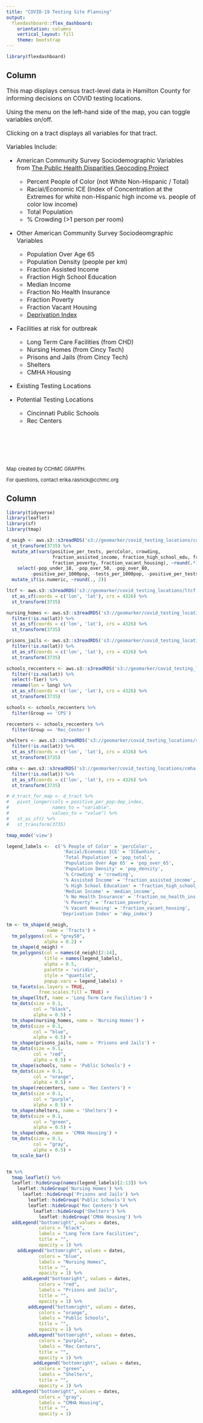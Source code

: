 ```yaml
---
title: "COVID-19 Testing Site Planning"
output: 
  flexdashboard::flex_dashboard:
    orientation: columns
    vertical_layout: fill
    theme: bootstrap
---
```


```r
library(flexdashboard)
```

Column {data-width=250}
-----------------------------------------------------------------------

<font size="3.5">

This map displays census tract-level data in Hamilton County for informing decisions on COVID testing locations.

Using the menu on the left-hand side of the map, you can toggle variables on/off.

Clicking on a tract displays all variables for that tract.

</font>

<font size="3">

Variables Include: 

  * American Community Survey Sociodemographic Variables from [The Public Health Disparities Geocoding Project](https://www.hsph.harvard.edu/thegeocodingproject/covid-19-resources/)
      + Percent People of Color (not White Non-Hispanic / Total)
      + Racial/Economic ICE (Index of Concentration at the Extremes for white non-Hispanic high income vs. people of color low income)
      + Total Population 
      + % Crowding (>1 person per room)
      
  * Other American Community Survey Sociodeomgraphic Variables
      + Population Over Age 65
      + Population Density (people per km)
      + Fraction Assisted Income
      + Fraction High School Education
      + Median Income
      + Fraction No Health Insurance
      + Fraction Poverty
      + Fraction Vacant Housing
      + [Deprivation Index](https://geomarker.io/dep_inde)
  
  * Facilities at risk for outbreak
      + Long Term Care Facilities (from CHD)
      + Nursing Homes (from Cincy Tech)
      + Prisons and Jails (from Cincy Tech)
      + Shelters
      + CMHA Housing
  
  * Existing Testing Locations
  
  * Potential Testing Locations
      + Cincinnati Public Schools
      + Rec Centers
  

</font>

<br>

<br>

<br>

<font size="2">

Map created by CCHMC GRAPPH.

For questions, contact erika.rasnick@cchmc.org

</font>

Column {data-width=750}
-----------------------------------------------------------------------

```r
library(tidyverse)
library(leaflet)
library(sf)
library(tmap)

d_neigh <- aws.s3::s3readRDS('s3://geomarker/covid_testing_locations/covid_neighborhood_data.rds') %>% 
  st_transform(3735) %>% 
  mutate_at(vars(positive_per_tests, percColor, crowding, 
                 fraction_assisted_income, fraction_high_school_edu, fraction_no_health_ins, 
                 fraction_poverty, fraction_vacant_housing), ~round(.*100)) %>% 
    select(-pop_under_18, -pop_over_50, -pop_over_80, 
         -positive_per_1000pop, -tests_per_1000pop, -positive_per_tests) %>% 
  mutate_if(is.numeric, ~round(., 2))

ltcf <- aws.s3::s3readRDS('s3://geomarker/covid_testing_locations/ltcf.rds') %>% 
  st_as_sf(coords = c('lon', 'lat'), crs = 4326) %>% 
  st_transform(3735)

nursing_homes <- aws.s3::s3readRDS('s3://geomarker/covid_testing_locations/nursing_homes.rds') %>% 
  filter(!is.na(lat)) %>% 
  st_as_sf(coords = c('lon', 'lat'), crs = 4326) %>% 
  st_transform(3735)

prisons_jails <- aws.s3::s3readRDS('s3://geomarker/covid_testing_locations/prisons_jails.rds') %>% 
  filter(!is.na(lat)) %>% 
  st_as_sf(coords = c('lon', 'lat'), crs = 4326) %>% 
  st_transform(3735)

schools_reccenters <- aws.s3::s3readRDS('s3://geomarker/covid_testing_locations/schools_reccenters.rds') %>% 
  filter(!is.na(lat)) %>% 
  select(-Tier) %>% 
  rename(lon = long) %>% 
  st_as_sf(coords = c('lon', 'lat'), crs = 4326) %>% 
  st_transform(3735)

schools <- schools_reccenters %>% 
  filter(Group == 'CPS')

reccenters <- schools_reccenters %>% 
  filter(Group == 'Rec_Center')

shelters <- aws.s3::s3readRDS('s3://geomarker/covid_testing_locations/shelters.rds') %>% 
  filter(!is.na(lat)) %>% 
  st_as_sf(coords = c('lon', 'lat'), crs = 4326) %>% 
  st_transform(3735)

cmha <- aws.s3::s3readRDS('s3://geomarker/covid_testing_locations/cmha.rds') %>% 
  filter(!is.na(lat)) %>% 
  st_as_sf(coords = c('lon', 'lat'), crs = 4326) %>% 
  st_transform(3735)

# d_tract_for_map <- d_tract %>% 
#   pivot_longer(cols = positive_per_pop:dep_index, 
#                names_to = "variable", 
#                values_to = "value") %>% 
#   st_as_sf() %>% 
#   st_transform(3735)

tmap_mode('view')

legend_labels <-  c('% People of Color' = 'percColor', 
                     'Racial/Economic ICE' = 'ICEwnhinc', 
                     'Total Population' = 'pop_total', 
                     'Population Over Age 65' = 'pop_over_65', 
                     'Population Density' = 'pop_density', 
                     '% Crowding' = 'crowding', 
                     '% Assisted Income' = 'fraction_assisted_income', 
                     '% High School Education' = 'fraction_high_school_edu', 
                     'Median Income' = 'median_income', 
                     '% No Health Insurance' = 'fraction_no_health_ins', 
                     '% Poverty' = 'fraction_poverty', 
                     '% Vacant Housing' = 'fraction_vacant_housing', 
                    'Deprivation Index' = 'dep_index')

tm <- tm_shape(d_neigh, 
               name = 'Tracts') +
  tm_polygons(col = "grey50", 
              alpha = 0.2) +
  tm_shape(d_neigh) +
  tm_polygons(col = names(d_neigh)[2:14], 
              title = names(legend_labels),
              alpha = 0.5, 
              palette = 'viridis', 
              style = "quantile", 
              popup.vars = legend_labels) +
  tm_facets(as.layers = TRUE, 
            free.scales.fill = TRUE) + 
  tm_shape(ltcf, name = 'Long Term Care Facilities') +
  tm_dots(size = 0.1, 
          col = "black",
          alpha = 0.5) +
  tm_shape(nursing_homes, name = 'Nursing Homes') +
  tm_dots(size = 0.1, 
          col = "blue",
          alpha = 0.5) +
  tm_shape(prisons_jails, name = 'Prisons and Jails') +
  tm_dots(size = 0.1, 
          col = "red",
          alpha = 0.5) +
  tm_shape(schools, name = 'Public Schools') +
  tm_dots(size = 0.1,
          col = "orange",
          alpha = 0.5) +
  tm_shape(reccenters, name = 'Rec Centers') +
  tm_dots(size = 0.1, 
          col = "purple",
          alpha = 0.5) +
  tm_shape(shelters, name = 'Shelters') +
  tm_dots(size = 0.1, 
          col = "green",
          alpha = 0.5) +
  tm_shape(cmha, name = 'CMHA Housing') +
  tm_dots(size = 0.1, 
          col = "gray",
          alpha = 0.5) +
  tm_scale_bar()


tm %>%
  tmap_leaflet() %>% 
  leaflet::hideGroup(names(legend_labels)[2:13]) %>% 
    leaflet::hideGroup('Nursing Homes') %>% 
      leaflet::hideGroup('Prisons and Jails') %>% 
        leaflet::hideGroup('Public Schools') %>% 
        leaflet::hideGroup('Rec Centers') %>% 
          leaflet::hideGroup('Shelters') %>% 
            leaflet::hideGroup('CMHA Housing') %>% 
  addLegend("bottomright", values = dates,
            colors = "black", 
            labels = "Long Term Care Facilities",
            title = "",
            opacity = 1) %>% 
    addLegend("bottomright", values = dates,
            colors = "blue", 
            labels = "Nursing Homes",
            title = "",
            opacity = 1) %>% 
      addLegend("bottomright", values = dates,
            colors = "red", 
            labels = "Prisons and Jails",
            title = "",
            opacity = 1) %>% 
        addLegend("bottomright", values = dates,
            colors = "orange", 
            labels = "Public Schools",
            title = "",
            opacity = 1) %>% 
        addLegend("bottomright", values = dates,
            colors = "purple", 
            labels = "Rec Centers",
            title = "",
            opacity = 1) %>% 
          addLegend("bottomright", values = dates,
            colors = "green", 
            labels = "Shelters",
            title = "",
            opacity = 1) %>% 
  addLegend("bottomright", values = dates,
            colors = "gray", 
            labels = "CMHA Housing",
            title = "",
            opacity = 1)

```


